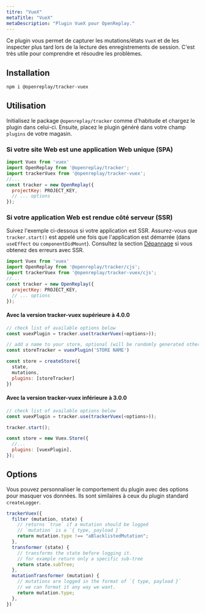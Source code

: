```yaml
---
titre: "VueX"
metaTitle: "VueX"
metaDescription: "Plugin VueX pour OpenReplay."
---
```


Ce plugin vous permet de capturer les mutations/états `VueX` et de les inspecter plus tard lors de la lecture des enregistrements de session. C'est très utile pour comprendre et résoudre les problèmes.

## Installation


```bash
npm i @openreplay/tracker-vuex
```


## Utilisation

Initialisez le package `@openreplay/tracker` comme d'habitude et chargez le plugin dans celui-ci. Ensuite, placez le plugin généré dans votre champ `plugins` de votre magasin.

### Si votre site Web est une application Web unique (SPA)


```js
import Vuex from 'vuex'
import OpenReplay from '@openreplay/tracker';
import trackerVuex from '@openreplay/tracker-vuex';
//...
const tracker = new OpenReplay({
  projectKey: PROJECT_KEY,
  // ... options 
});
```


### Si votre application Web est rendue côté serveur (SSR)

Suivez l'exemple ci-dessous si votre application est SSR. Assurez-vous que `tracker.start()` est appelé une fois que l'application est démarrée (dans `useEffect` ou `componentDidMount`).
Consultez la section [Dépannage](troubleshooting/js-errors) si vous obtenez des erreurs avec SSR.


```js
import Vuex from 'vuex'
import OpenReplay from '@openreplay/tracker/cjs';
import trackerVuex from '@openreplay/tracker-vuex/cjs';
//...
const tracker = new OpenReplay({
  projectKey: PROJECT_KEY,
  // ... options
});
```


#### Avec la version tracker-vuex supérieure à 4.0.0


```js
// check list of available options below
const vuexPlugin = tracker.use(trackerVuex(<options>)); 

// add a name to your store, optional (will be randomly generated otherwise)
const storeTracker = vuexPlugin('STORE NAME') 

const store = createStore({
  state,
  mutations,
  plugins: [storeTracker]
})
```


#### Avec la version tracker-vuex inférieure à 3.0.0


```js
// check list of available options below
const vuexPlugin = tracker.use(trackerVuex(<options>));  

tracker.start();

const store = new Vuex.Store({
  //...
  plugins: [vuexPlugin],
});
```


## Options

Vous pouvez personnaliser le comportement du plugin avec des options pour masquer vos données. Ils sont similaires à ceux du plugin standard `createLogger`.


```js
trackerVuex({
  filter (mutation, state) {
    // returns `true` if a mutation should be logged
    // `mutation` is a `{ type, payload }`
    return mutation.type !== "aBlacklistedMutation";
  },
  transformer (state) {
    // transforms the state before logging it.
    // for example return only a specific sub-tree
    return state.subTree;
  },
  mutationTransformer (mutation) {
    // mutations are logged in the format of `{ type, payload }`
    // we can format it any way we want.
    return mutation.type;
  },
})
```

